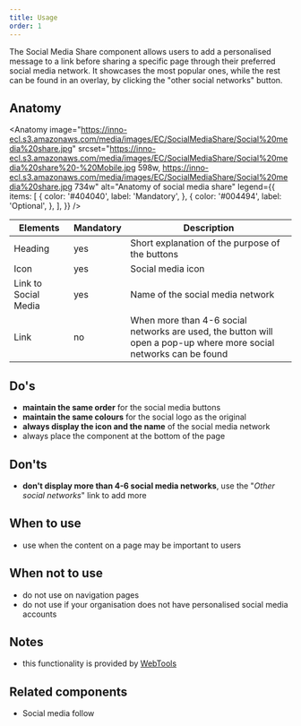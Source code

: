 ```yaml
---
title: Usage
order: 1
---
```



<Paragraph size="lead">
  The Social Media Share component allows users to add a personalised message to
  a link before sharing a specific page through their preferred social media
  network. It showcases the most popular ones, while the rest can be found in an
  overlay, by clicking the "other social networks" button.
</Paragraph>

## Anatomy

<Anatomy
  image="https://inno-ecl.s3.amazonaws.com/media/images/EC/SocialMediaShare/Social%20media%20share.jpg"
  srcset="https://inno-ecl.s3.amazonaws.com/media/images/EC/SocialMediaShare/Social%20media%20share%20-%20Mobile.jpg 598w, https://inno-ecl.s3.amazonaws.com/media/images/EC/SocialMediaShare/Social%20media%20share.jpg 734w"
  alt="Anatomy of social media share"
  legend={{
    items: [
      {
        color: '#404040',
        label: 'Mandatory',
      },
      {
        color: '#004494',
        label: 'Optional',
      },
    ],
  }}
/>

| Elements             | Mandatory | Description                                                                                                        |
| -------------------- | --------- | ------------------------------------------------------------------------------------------------------------------ |
| Heading              | yes       | Short explanation of the purpose of the buttons                                                                    |
| Icon                 | yes       | Social media icon                                                                                                  |
| Link to Social Media | yes       | Name of the social media network                                                                                   |
| Link                 | no        | When more than 4-6 social networks are used, the button will open a pop-up where more social networks can be found |

## Do's

- **maintain the same order** for the social media buttons
- **maintain the same colours** for the social logo as the original
- **always display the icon and the name** of the social media network
- always place the component at the bottom of the page

## Don'ts

- **don't display more than 4-6 social media networks**, use the "_Other social networks_" link to add more

## When to use

- use when the content on a page may be important to users

## When not to use

- do not use on navigation pages
- do not use if your organisation does not have personalised social media accounts

## Notes

- this functionality is provided by [WebTools](https://webgate.ec.europa.eu/fpfis/wikis/pages/viewpage.action?spaceKey=webtools&title=Social+Media+Kit)

## Related components

- <Link to="/eu/components/social-media-follow/usage/">
    Social media follow
  </Link>
